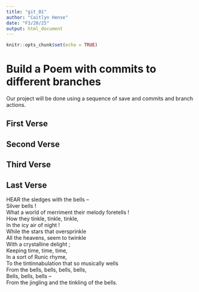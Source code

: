 ```yaml
---
title: "git_01"
author: "Caitlyn Hense"
date: "F3/20/25"
output: html_document
---
```


```r
knitr::opts_chunk$set(echo = TRUE)
```
# Build a Poem with commits to different branches
Our project will be done using a sequence of save and commits and branch actions.
<!-- Do not modify or change any text in "!--" bracketed areas such as this --- these are instructions to
you, if you change any of this the git program will notice it and compromise your git merging strategy !-->

## First Verse 
<!--Put the first five lines of a poem by Lewis Carrol in this section!-->

## Second Verse
<!--Put the first five lines of a poem by Robert Frost here!-->

## Third Verse
<!--Put the first two verses of The Walrus and the Carpenter here!-->

## Last Verse
<!--Put a short poem you created using chatGPT of 20 to 30 lines,here!-->

HEAR the sledges with the bells --  
 Silver bells !  
 What a world of merriment their melody foretells !  
     How they tinkle, tinkle, tinkle,  
      In the icy air of night !  
      While the stars that oversprinkle  
      All the heavens, seem to twinkle  
      With a crystalline delight ;  
      Keeping time, time, time,  
      In a sort of Runic rhyme,  
      To the tintinnabulation that so musically wells  
      From the bells, bells, bells, bells,  
       Bells, bells, bells --  
       From the jingling and the tinkling of the bells.  
